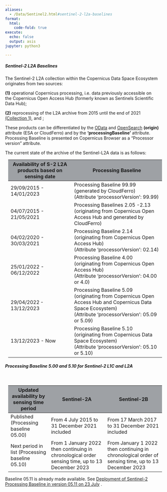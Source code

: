 ```yaml
---
aliases: 
  - /Data/Sentinel2.html#sentinel-2-l2a-baselines
format:
  html:
    code-fold: true
execute:
  echo: false
  output: asis
jupyter: python3

---
```


##### Sentinel-2 L2A Baselines

The Sentinel-2 L2A collection within the Copernicus Data Space Ecosystem originates from two sources: 

**(1)** operational Copernicus processing, i.e. data previously accessible on the Copernicus Open Access Hub (formerly known as Sentinels Scientific Data Hub);
 
**(2)** reprocessing of the L2A archive from 2015 until the end of 2021 [(Collection 1)](https://sentinel.esa.int/web/sentinel/sentinel-data-access/sentinel-products/sentinel-2-data-products/collection-1-level-2a){target="_blank"}, and ;

These products can be differentiated by the [OData](https://documentation.dataspace.copernicus.eu/APIs/OData.html#query-by-attributes){target="_blank"} and [OpenSearch](https://catalogue.dataspace.copernicus.eu/resto/api/collections/Sentinel2/describe.xml){target="_blank"} **(origin)** attribute (ESA or CloudFerro) and by the **'processingBaseline'** attribute. Processing Baseline is presented on Copernicus Browser as a "Processor version" attribute.

The current state of the archive of the Sentinel-L2A data is as follows:

<table class="table-roadmap" style="margin: 10px;">
  <thead>
    <tr>
      <th style="background-color: #9ea1a5">Availability of S-2 L2A products based on sensing date</th>
      <th style="background-color: #9ea1a5">Processing Baseline</th>
    </tr>
  </thead>
  <tbody>
    <tr>
      <td>29/09/2015 - 14/01/2023</td>
      <td>Processing Baseline 99.99 <br>(generated by CloudFerro) <br>(Attribute ‘processorVersion’: 99.99)</td>
    </tr>
    <tr>
      <td>04/07/2015 - 21/05/2021</td>
      <td>Processing Baselines 2.05 -2.13 <br>(originating from Copernicus Open Access Hub and generated by CloudFerro)</td>
    </tr>
    <tr>
      <td>04/02/2020 - 30/03/2021</td>
      <td>Processing Baseline 2.14 <br>(originating from Copernicus Open Access Hub) <br>(Attribute ‘processorVersion’: 02.14)</td>
    </tr>
    <tr>
      <td>25/01/2022 - 06/12/2022</td>
      <td>Processing Baseline 4.00 <br>(originating from Copernicus Open Access Hub) <br>(Attribute ‘processorVersion’: 04.00 or 4.0)</td>
    </tr>
    <tr>
      <td>29/04/2022 - 13/12/2023</td>
      <td>Processing Baseline 5.09 <br>(originating from Copernicus Open Access Hub and Copernicus Data Space Ecosystem) <br>(Attribute ‘processorVersion’: 05.09 or 5.09)</td>
    </tr>
    <tr>
      <td>13/12/2023 - Now</td>
      <td>Processing Baseline 5.10 <br>(originating from Copernicus Data Space Ecosystem) <br>(Attribute ‘processorVersion’: 05.10 or 5.10)</td>
    </tr>
  </tbody>
</table>

##### Processing Baseline 5.00 and 5.10 for Sentinel-2 L1C and L2A

<br>

<table class="table-roadmap" style="margin: 10px;">
  <thead>
    <tr>
      <th style="background-color: #9ea1a5">Updated availability by sensing time period</th>
      <th style="background-color: #9ea1a5">Sentinel-2A</th>
      <th style="background-color: #9ea1a5">Sentinel-2B</th>
    </tr>
  </thead>
  <tbody>
    <tr>
      <td>Published (Processing baseline 05.00)</td>
      <td>From 4 July 2015 to 31 December 2021 included</td>
      <td>From 17 March 2017 to 31 December 2021 included</td>
    </tr>
    <tr>
      <td>Next period in list (Processing baseline 05.10)</td>
      <td>From 1 January 2022 then continuing in chronological order sensing time, up to 13 December 2023</td>
      <td>From January 1 2022 then continuing in chronological order of sensing time, up to 13 December 2023</td>
    </tr>
  </tbody>
</table>

Baseline 05.11 is already made available. See [Deployment of Sentinel-2 Processing Baseline in version 05.11 on 23 July](https://dataspace.copernicus.eu/news/2024-7-19-deployment-sentinel-2-processing-baseline-version-0511-23-july){target="_blank"} .